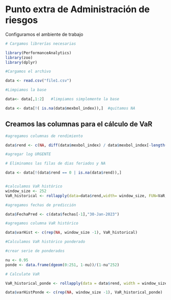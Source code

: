
# Punto extra de Administración de riesgos


Configuramos el ambiente de trabajo
```r
# Cargamos librerías necesarias

library(PerformanceAnalytics)
library(zoo)
library(dplyr)

#Cargamos el archivo

data <- read.csv("file1.csv")

#Limpiamos la base

data<- data[,1:2]   #limpiamos simplemente la base

data <- data[!( is.na(data$mexbol_index)),]  #quitamos NA

```




## Creamos las columnas para el cálculo de VaR

```r
#agregamos columnas de rendimiento

data$rend <- c(NA, diff(data$mexbol_index) / data$mexbol_index[-length(data$mexbol_index)])

#agregar log URGENTE

# Eliminamos las filas de dias feriados y NA

data <- data[!(data$rend == 0 | is.na(data$rend)),]


#calculamos VaR histórico
window_size <- 252
VaR_historical <- rollapply(data=data$rend,width= window_size, FUN=VaR, p = 0.95, method = "historical", align = "right")

#agregamos fechas de predicción

data$FechaPred <- c(data$fechas[-1],"30-Jan-2023")

#agregamos columna VaR histórico

data$varHist <- c(rep(NA, window_size -1), VaR_historical)

#Calculamos VaR histórico ponderado 

#crear serie de ponderados

nu <- 0.95
ponde <- data.frame(dgeom(0:251, 1-nu))/(1-nu^252)

# Calculate VaR

VaR_historical_ponde <- rollapply(data = data$rend, width = window_size, FUN = VaR, p = .95, method = "historical", align = "right", weights = as.numeric(ponde$dgeom.0.251..1...nu.))

data$varHistPonde <- c(rep(NA, window_size -1), VaR_historical_ponde)

```












